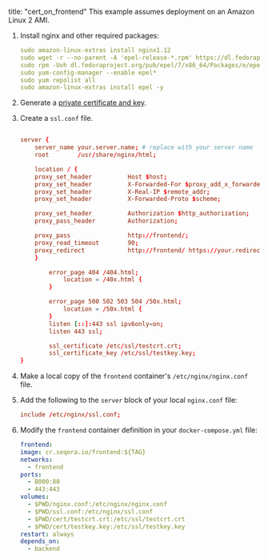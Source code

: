title: "cert_on_frontend"
This example assumes deployment on an Amazon Linux 2 AMI.

1. Install nginx and other required packages:

   ```yml
   sudo amazon-linux-extras install nginx1.12
   sudo wget -r --no-parent -A 'epel-release-*.rpm' https://dl.fedoraproject.org/pub/epel/7/x86_64/Packages/e/
   sudo rpm -Uvh dl.fedoraproject.org/pub/epel/7/x86_64/Packages/e/epel-release-*.rpm
   sudo yum-config-manager --enable epel*
   sudo yum repolist all
   sudo amazon-linux-extras install epel -y
   ```

2. Generate a [private certificate and key](https://www.digitalocean.com/community/tutorials/openssl-essentials-working-with-ssl-certificates-private-keys-and-csrs).

3. Create a `ssl.conf` file.

   ```conf

   server {
       server_name your.server.name; # replace with your server name
       root        /usr/share/nginx/html;

       location / {
       proxy_set_header          Host $host;
       proxy_set_header          X-Forwarded-For $proxy_add_x_forwarded_for;
       proxy_set_header          X-Real-IP $remote_addr;
       proxy_set_header          X-Forwarded-Proto $scheme;

       proxy_set_header          Authorization $http_authorization;
       proxy_pass_header         Authorization;

       proxy_pass                http://frontend/;
       proxy_read_timeout        90;
       proxy_redirect            http://frontend/ https://your.redirect.url/;
       }

           error_page 404 /404.html;
               location = /40x.html {
           }

           error_page 500 502 503 504 /50x.html;
               location = /50x.html {
           }
           listen [::]:443 ssl ipv6only=on;
           listen 443 ssl;

           ssl_certificate /etc/ssl/testcrt.crt;
           ssl_certificate_key /etc/ssl/testkey.key;
   }

   ```

4. Make a local copy of the `frontend` container's `/etc/nginx/nginx.conf` file.

5. Add the following to the `server` block of your local `nginx.conf` file:

   ```conf
   include /etc/nginx/ssl.conf;
   ```

6. Modify the `frontend` container definition in your `docker-compose.yml` file:

   ```yml
   frontend:
   image: cr.seqera.io/frontend:${TAG}
   networks:
     - frontend
   ports:
     - 8000:80
     - 443:443
   volumes:
     - $PWD/nginx.conf:/etc/nginx/nginx.conf
     - $PWD/ssl.conf:/etc/nginx/ssl.conf
     - $PWD/cert/testcrt.crt:/etc/ssl/testcrt.crt
     - $PWD/cert/testkey.key:/etc/ssl/testkey.key
   restart: always
   depends_on:
     - backend
   ```
